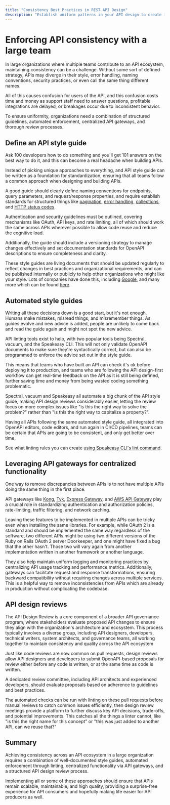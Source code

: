 ```yaml
---
title: "Consistency Best Practices in REST API Design"
description: "Establish uniform patterns in your API design to create intuitive, predictable interfaces that improve developer experience and adoption rates."
---
```



# Enforcing API consistency with a large team

In large organizations where multiple teams contribute to an API ecosystem,
maintaining consistency can be a challenge. Without some sort of defined
strategy, APIs may diverge in their style, error handling, naming conventions,
security practices, or even call the same thing different names.

All of this causes confusion for users of the API, and this confusion costs time
and money as support staff need to answer questions, profitable integrations are
delayed, or breakages occur due to inconsistent behavior.

To ensure uniformity, organizations need a combination of structured guidelines,
automated enforcement, centralized API gateways, and thorough review processes.

## Define an API style guide

Ask 100 developers how to do something and you'll get 101 answers on the best way
to do it, and this can become a real headache when building APIs.

Instead of picking unique approaches to everything, and API style guide can be
written as a foundation for standardization, ensuring that all teams follow a
common approach when designing and building APIs.

A good guide should clearly define naming conventions for endpoints, query
parameters, and request/response properties, and require establish standards for
structured things like [pagination](/api-design/pagination), [error
handling](/api-design/errors), [collections](/api-design/collections), and
[HTTP status codes](/api-design/status-codes).

Authentication and security guidelines must be outlined, covering mechanisms
like OAuth, API keys, and rate limiting, all of which should work the same
across APIs wherever possible to allow code reuse and reduce the cognitive load.

Additionally, the guide should include a versioning strategy to manage changes
effectively and set documentation standards for OpenAPI descriptions to ensure
completeness and clarity.

These style guides are living documents that should be updated regularly to
reflect changes in best practices and organizational requirements, and can be
published internally or publicly to help other organizations who might like your
style. Lots of companies have done this, including
[Google](https://cloud.google.com/apis/design), and many more which can be found
[here](https://apistylebook.com/design/guidelines/).

## Automated style guides

Writing all these decisions down is a good start, but it's not enough. Humans
make mistakes, misread things, and misremember things. As guides evolve and new
advice is added, people are unlikely to come back and read the guide again and
might not spot the new advice.

API linting tools exist to help, with two popular tools being Spectral, vacuum,
and the Speakeasy CLI. This will not only validate OpenAPI
documents to make sure they're syntactically correct, but can also be programmed to
enforce the advice set out in the style guide.

This means that teams who have built an API can check it's ok before deploying
it to production, and teams who are following the API design-first workflow can
get real-time feedback on the API as it is still being defined, further saving
time and money from being wasted coding something problematic.

Spectral, vacuum and Speakeasy all automate a big chunk of the API style guide, making
API design reviews considerably easier, letting the review focus on more complex
issues like "is this the right way to solve the problem?" rather than "is this
the right way to capitalize a property?".

Having all APIs following the same automated style guide, all integrated into
OpenAPI editors, code editors, and run again in CI/CD pipelines, teams can
be certain that APIs are going to be consistent, and only get better over time.

<Callout title="Note" type="info">
  See what linting rules you can create <a href="/docs/prep-openapi/linting">using Speakeasy CLI's lint command</a>.
</Callout>


## Leveraging API gateways for centralized functionality

One way to remove discrepancies between APIs is to not have multiple APIs doing
the same thing in the first place.

API gateways like [Kong](https://konghq.com/), [Tyk](https://tyk.io/), [Express
Gateway](https://www.express-gateway.io/), and [AWS API
Gateway](https://aws.amazon.com/api-gateway/) play a crucial role in
standardizing authentication and authorization policies, rate-limiting, traffic
filtering, and network caching.

Leaving these features to be implemented in multiple APIs can be tricky even
when installing the same libraries. For example, while OAuth 2 is a standard and
should be implemented the same way regardless of the software, two different
APIs might be using two different versions of the Ruby on Rails OAuth 2 server
Doorkeeper, and one might have fixed a bug that the other hasn't. Those two will
vary again from another implementation written in another framework or another
language.

They also help maintain uniform logging and monitoring practices by centralizing
API usage tracking and performance metrics. Additionally, gateways can
facilitate request and response transformations, ensuring backward compatibility
without requiring changes across multiple services. This is a helpful way to
remove inconsistencies from APIs which are already in production without
complicating the codebase.

## API design reviews

The API Design Review is a core component of a broader API governance program,
where stakeholders evaluate proposed API changes to ensure they align with the
organization's architecture and ecosystem. This process typically involves a
diverse group, including API designers, developers, technical writers, system
architects, and governance teams, all working together to maintain consistency
and quality across the API ecosystem

Just like code reviews are now common on pull requests, design reviews allow API
designers and developers to submit OpenAPI-based proposals for review either
before any code is written, or at the same time as code is written.

A dedicated review committee, including API architects and experienced
developers, should evaluate proposals based on adherence to guidelines and best
practices.

The automated checks can be run with linting on these pull requests before
manual reviews to catch common issues efficiently, then design review meetings
provide a platform to further discuss key API decisions, trade-offs, and
potential improvements. This catches all the things a linter cannot, like "is
this the right name for this concept" or "this was just added to another API,
can we reuse that?"

## Summary

Achieving consistency across an API ecosystem in a large organization requires a
combination of well-documented style guides, automated enforcement through
linting, centralized functionality via API gateways, and a structured API design
review process.

Implementing all or some of these approaches should ensure that APIs remain
scalable, maintainable, and high quality, providing a surprise-free experience for
API consumers and hopefully making life easier for API producers as well.
